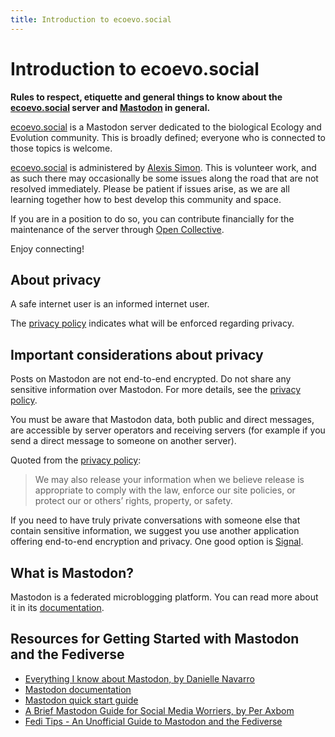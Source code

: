 ```yaml
---
title: Introduction to ecoevo.social
---
```


# Introduction to ecoevo.social

**Rules to respect, etiquette and general things to know about the 
[ecoevo.social](https://ecoevo.social/) server and [Mastodon](#what-is-mastodon) in general.**

[ecoevo.social](https://ecoevo.social/) is a Mastodon server dedicated to the biological Ecology and Evolution community.
This is broadly defined; everyone who is connected to those topics is welcome.

[ecoevo.social](https://ecoevo.social/) is administered by [Alexis Simon](https://ecoevo.social/@alxsim).
This is volunteer work, and as such there may occasionally be some issues along the road that are not resolved immediately.
Please be patient if issues arise, as we are all learning together how to best develop this community and space.

If you are in a position to do so, you can contribute financially for the maintenance of the server
through [Open Collective](https://opencollective.com/ecoevosocial).

Enjoy connecting!

## About privacy {.unnumbered}

A safe internet user is an informed internet user.

The [privacy policy](https://ecoevo.social/terms) indicates what will be enforced regarding privacy.

:::{.callout-warning}
## Important considerations about privacy

Posts on Mastodon are not end-to-end encrypted. Do not share any sensitive information over Mastodon.
For more details, see the [privacy policy](https://ecoevo.social/terms).

You must be aware that Mastodon data, both public and direct messages,
are accessible by server operators and receiving servers 
(for example if you send a direct message to someone on another server).

Quoted from the [privacy policy](https://ecoevo.social/terms):

> We may also release your information when we believe release is appropriate to comply
> with the law, enforce our site policies, or protect our or others' rights, property, or safety.

If you need to have truly private conversations with someone else that contain sensitive information,
we suggest you use another application offering end-to-end encryption and privacy. One good option is [Signal](https://signal.org).
:::

## What is Mastodon? {.unnumbered}

Mastodon is a federated microblogging platform. You can read more about it in its [documentation](https://docs.joinmastodon.org/).

## Resources for Getting Started with Mastodon and the Fediverse {.unnumbered}

* [Everything I know about Mastodon, by Danielle Navarro](https://blog.djnavarro.net/posts/2022-11-03_what-i-know-about-mastodon)
* [Mastodon documentation](https://docs.joinmastodon.org/)
* [Mastodon quick start guide](https://blog.joinmastodon.org/2018/08/mastodon-quick-start-guide/)
* [A Brief Mastodon Guide for Social Media Worriers, by Per Axbom](https://axbom.com/mastodon-guide/)
* [Fedi Tips - An Unofficial Guide to Mastodon and the Fediverse](https://fedi.tips)
